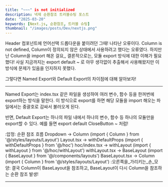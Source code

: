 ```yaml
---
title: "~~~" is not initialized
description: 넥제 순환참조 트러블슈팅 포스트
date: "2025-03-20"
keywords: [Next.js, 순환참조, 트러블 슈팅]
thumbnail: "/images/posts/Dev/nextjs.png"
---
```


Header 컴포넌트에 언어선택 드롭다운을 붙이려던 그때! 나타난 오류이다.
Column is not defined, Column이 정의되지 않은 상태에서 사용하려고 했다는 오류였다.
하지만 난 Column을 import 해온 걸요,,
결론적으로는, 모듈 export 방식에 대한 이해가 필요했다! 사실 지금까지는 export default ~ 로 아무 생각없이 추출해서 사용해왔지만 이 방식에 문제가 있음을 인지하지 못했다.

그렇다면 Named Export와 Default Export의 차이점에 대해 알아보자!

---

Named Export는 index.tsx 같은 파일을 생성하여 여러 변수, 함수 등을 한꺼번에 export하는 방식을 말한다. 이 방식으로 export를 하면 해당 모듈을 import 해오는 파일에서는 중괄호로 감싸서 불러오게 된다.

반면, Default Export는 하나의 파일 내에서 하나의 변수, 함수 등 하나의 모듈만을 export할 수 있다. 예를 들면 export default CloseButton ~ 처럼!

:압정: 순환 참조 흐름
Dropdown → Column (import { Column } from '@/styles/layouts/Layout')
Layout.tsx → withDefaultProps (import { withDefaultProps } from '@/hoc')
hoc/index.tsx → withLayout (import { withLayout } from '@/hoc/withLayout')
withLayout.tsx → BaseLayout (import { BaseLayout } from '@/components/layouts')
BaseLayout.tsx → Column (import { Column } from '@/styles/layouts/Layout')
:오른쪽을_가리키는_손_모양: 결국 Column이 BaseLayout을 참조하고, BaseLayout이 다시 Column을 참조하는 순환 참조 발생!



---